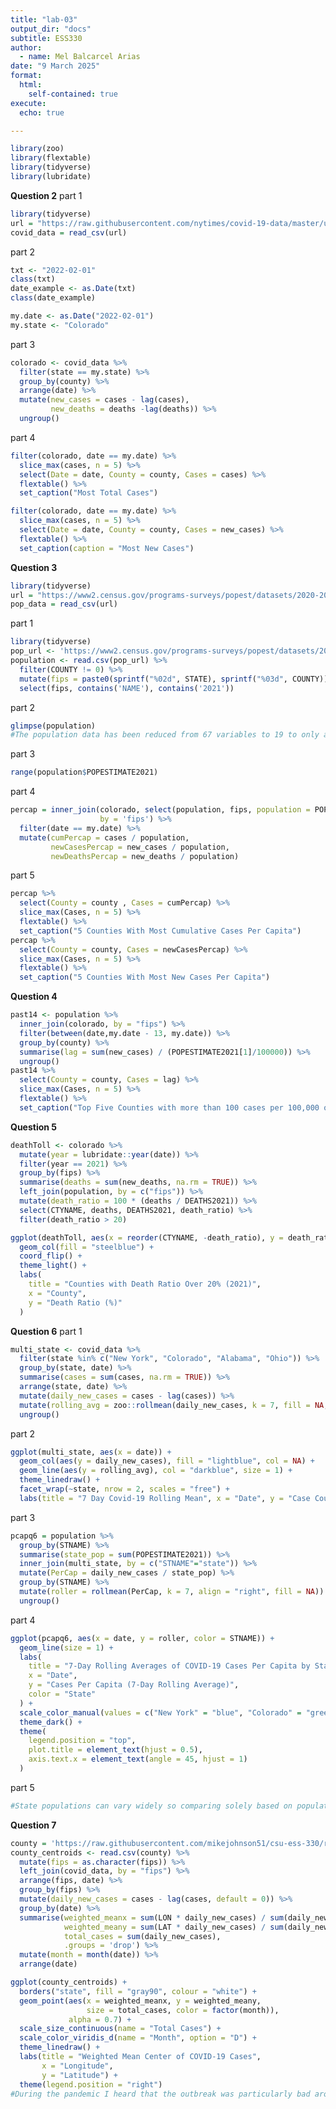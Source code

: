 ```yaml
---
title: "lab-03"
output_dir: "docs"
subtitle: ESS330
author:
  - name: Mel Balcarcel Arias
date: "9 March 2025"
format:
  html:
    self-contained: true
execute: 
  echo: true

---
```


```r
library(zoo)
library(flextable)
library(tidyverse)
library(lubridate)
```

**Question 2**
part 1 
```r
library(tidyverse)
url = "https://raw.githubusercontent.com/nytimes/covid-19-data/master/us-counties.csv"
covid_data = read_csv(url)
```
part 2 
```r
txt <- "2022-02-01"
class(txt)
date_example <- as.Date(txt)
class(date_example)
```
```r
my.date <- as.Date("2022-02-01")
my.state <- "Colorado"
```
part 3
```r
colorado <- covid_data %>% 
  filter(state == my.state) %>% 
  group_by(county) %>% 
  arrange(date) %>%
  mutate(new_cases = cases - lag(cases), 
         new_deaths = deaths -lag(deaths)) %>% 
  ungroup()
```
part 4
```r
filter(colorado, date == my.date) %>% 
  slice_max(cases, n = 5) %>% 
  select(Date = date, County = county, Cases = cases) %>% 
  flextable() %>% 
  set_caption("Most Total Cases")

filter(colorado, date == my.date) %>% 
  slice_max(cases, n = 5) %>% 
  select(Date = date, County = county, Cases = new_cases) %>% 
  flextable() %>% 
  set_caption(caption = "Most New Cases")
```

**Question 3** 

```r
library(tidyverse)
url = "https://www2.census.gov/programs-surveys/popest/datasets/2020-2023/counties/totals/co-est2023-alldata.csv"
pop_data = read_csv(url)
```
part 1 
```r
library(tidyverse)
pop_url <- 'https://www2.census.gov/programs-surveys/popest/datasets/2020-2023/counties/totals/co-est2023-alldata.csv'
population <- read.csv(pop_url) %>% 
  filter(COUNTY != 0) %>% 
  mutate(fips = paste0(sprintf("%02d", STATE), sprintf("%03d", COUNTY))) %>% 
  select(fips, contains('NAME'), contains('2021'))
```
part 2 
```r
glimpse(population)
#The population data has been reduced from 67 variables to 19 to only account for the ones in 2021. The population and the covid data set both have state and counties.
```
part 3 
```r
range(population$POPESTIMATE2021)
```
part 4 
```r
percap = inner_join(colorado, select(population, fips, population = POPESTIMATE2021), 
                    by = 'fips') %>% 
  filter(date == my.date) %>% 
  mutate(cumPercap = cases / population,
         newCasesPercap = new_cases / population, 
         newDeathsPercap = new_deaths / population)
```
part 5 
```r
percap %>% 
  select(County = county , Cases = cumPercap) %>% 
  slice_max(Cases, n = 5) %>% 
  flextable() %>% 
  set_caption("5 Counties With Most Cumulative Cases Per Capita")
percap %>% 
  select(County = county, Cases = newCasesPercap) %>% 
  slice_max(Cases, n = 5) %>% 
  flextable() %>% 
  set_caption("5 Counties With Most New Cases Per Capita")
```
**Question 4** 
```r
past14 <- population %>% 
  inner_join(colorado, by = "fips") %>% 
  filter(between(date,my.date - 13, my.date)) %>% 
  group_by(county) %>% 
  summarise(lag = sum(new_cases) / (POPESTIMATE2021[1]/100000)) %>% 
  ungroup()
past14 %>% 
  select(County = county, Cases = lag) %>% 
  slice_max(Cases, n = 5) %>% 
  flextable() %>% 
  set_caption("Top Five Counties with more than 100 cases per 100,000 over the last 14 days")
```
**Question 5**
```r
deathToll <- colorado %>% 
  mutate(year = lubridate::year(date)) %>% 
  filter(year == 2021) %>% 
  group_by(fips) %>% 
  summarise(deaths = sum(new_deaths, na.rm = TRUE)) %>% 
  left_join(population, by = c("fips")) %>% 
  mutate(death_ratio = 100 * (deaths / DEATHS2021)) %>% 
  select(CTYNAME, deaths, DEATHS2021, death_ratio) %>% 
  filter(death_ratio > 20)

ggplot(deathToll, aes(x = reorder(CTYNAME, -death_ratio), y = death_ratio)) + 
  geom_col(fill = "steelblue") + 
  coord_flip() +
  theme_light() + 
  labs(
    title = "Counties with Death Ratio Over 20% (2021)",
    x = "County",
    y = "Death Ratio (%)"
  )
```
**Question 6**
part 1
```r
multi_state <- covid_data %>%
  filter(state %in% c("New York", "Colorado", "Alabama", "Ohio")) %>%
  group_by(state, date) %>%
  summarise(cases = sum(cases, na.rm = TRUE)) %>%
  arrange(state, date) %>%
  mutate(daily_new_cases = cases - lag(cases)) %>%
  mutate(rolling_avg = zoo::rollmean(daily_new_cases, k = 7, fill = NA, align = "right")) %>%
  ungroup()
```
part 2 
```r
ggplot(multi_state, aes(x = date)) + 
  geom_col(aes(y = daily_new_cases), fill = "lightblue", col = NA) +
  geom_line(aes(y = rolling_avg), col = "darkblue", size = 1) +
  theme_linedraw() +
  facet_wrap(~state, nrow = 2, scales = "free") +
  labs(title = "7 Day Covid-19 Rolling Mean", x = "Date", y = "Case Count")
```
part 3 
```r
pcapq6 = population %>% 
  group_by(STNAME) %>% 
  summarise(state_pop = sum(POPESTIMATE2021)) %>% 
  inner_join(multi_state, by = c("STNAME"="state")) %>% 
  mutate(PerCap = daily_new_cases / state_pop) %>% 
  group_by(STNAME) %>% 
  mutate(roller = rollmean(PerCap, k = 7, align = "right", fill = NA)) %>% 
  ungroup()
```
part 4 
```r
ggplot(pcapq6, aes(x = date, y = roller, color = STNAME)) +
  geom_line(size = 1) +
  labs(
    title = "7-Day Rolling Averages of COVID-19 Cases Per Capita by State", 
    x = "Date", 
    y = "Cases Per Capita (7-Day Rolling Average)",
    color = "State"
  ) +
  scale_color_manual(values = c("New York" = "blue", "Colorado" = "green", "Alabama" = "red", "Ohio" = "yellow")) + 
  theme_dark() +
  theme(
    legend.position = "top",
    plot.title = element_text(hjust = 0.5),
    axis.text.x = element_text(angle = 45, hjust = 1)
  )
```
part 5
```r
#State populations can vary widely so comparing solely based on population can make the data look a lot worse for certain states. However, when you do per capita, the analysis can be applied more broadly and put the state analysis on even ground.
```
**Question 7**
```r
county = 'https://raw.githubusercontent.com/mikejohnson51/csu-ess-330/refs/heads/main/resources/county-centroids.csv'
county_centroids <- read.csv(county) %>% 
  mutate(fips = as.character(fips)) %>%
  left_join(covid_data, by = "fips") %>%
  arrange(fips, date) %>%
  group_by(fips) %>%
  mutate(daily_new_cases = cases - lag(cases, default = 0)) %>%
  group_by(date) %>%
  summarise(weighted_meanx = sum(LON * daily_new_cases) / sum(daily_new_cases),
            weighted_meany = sum(LAT * daily_new_cases) / sum(daily_new_cases), 
            total_cases = sum(daily_new_cases), 
            .groups = 'drop') %>%
  mutate(month = month(date)) %>%
  arrange(date)

ggplot(county_centroids) + 
  borders("state", fill = "gray90", colour = "white") +
  geom_point(aes(x = weighted_meanx, y = weighted_meany, 
                 size = total_cases, color = factor(month)), 
             alpha = 0.7) +
  scale_size_continuous(name = "Total Cases") + 
  scale_color_viridis_d(name = "Month", option = "D") +
  theme_linedraw() +
  labs(title = "Weighted Mean Center of COVID-19 Cases",
       x = "Longitude",
       y = "Latitude") +
  theme(legend.position = "right") 
#During the pandemic I heard that the outbreak was particularly bad around the West Virginia area so this map seems to accurately represent that. It also seems that the earlier months have a higher concentration because covid cases dropped as time went on with vaccine development and a deeper understanding of the virus. 
```




















